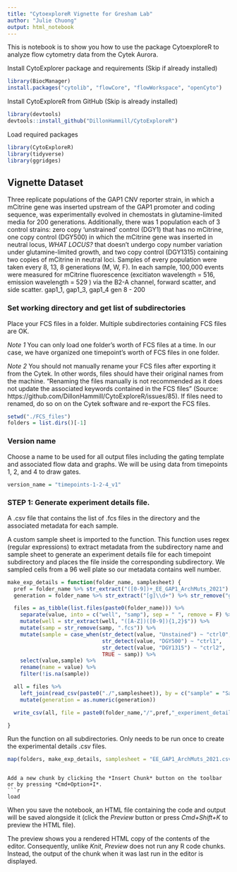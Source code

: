 ```yaml
---
title: "CytoexploreR Vignette for Gresham Lab"
author: "Julie Chuong"
output: html_notebook
---
```


This is notebook is to show you how to use the package CytoexploreR to analyze flow cytometry data from the Cytek Aurora. 

Install CytoExplorer package and requirements (Skip if already installed)
```r
library(BiocManager)
install.packages("cytolib", "flowCore", "flowWorkspace", "openCyto")
```

Install CytoExploreR from GitHub (Skip is already installed)
```r
library(devtools)
devtools::install_github("DillonHammill/CytoExploreR")
```

Load required packages
```r
library(CytoExploreR)
library(tidyverse)
library(ggridges)
```


## Vignette Dataset

Three replicate populations of the GAP1 CNV reporter strain, in which a mCitrine gene was inserted upstream of the GAP1 promoter and coding sequence, was experimentally evolved in chemostats in glutamine-limited media for 200 generations. Additionally, there was 1 population each of 3 control strains: zero copy 'unstrained' control (DGY1) that has no mCitrine, one copy control (DGY500) in which the mCitrine gene was inserted in neutral locus, *WHAT LOCUS?* that doesn't undergo copy number variation under glutamine-limited growth, and two copy control (DGY1315) containing two copies of mCitrine in neutral loci. Samples of every population were taken every 8, 13, 8 generations (M, W, F). In each sample, 100,000 events were measured for mCitrine fluorescence (excitiaton wavelength = 516, emission wavelength = 529 ) via the B2-A channel, forward scatter, and side scatter. 
gap1_1, gap1_3, gap1_4 
gen 8 - 200

### Set working directory and get list of subdirectories
Place your FCS files in a folder. Multiple subdirectories containing FCS files are OK. 

*Note 1* You can only load one folder's worth of FCS files at a time. In our case, we have organized one timepoint's worth of FCS files in one folder. 

*Note 2* You should not manually rename your FCS files after exporting it from the Cytek. In other words, files should have their original names  from the machine. "Renaming the files manually is not recommended as it does not update the associated keywords contained in the FCS files" (Source: https://github.com/DillonHammill/CytoExploreR/issues/85). If files need to renamed, do so on on the Cytek software and re-export the FCS files.  
```r
setwd("./FCS_files")
folders = list.dirs()[-1]
```

### Version name
Choose a name to be used for all output files including the gating template and associated flow data and graphs. We will be using data from timepoints 1, 2, and 4 to draw gates. 
```r
version_name = "timepoints-1-2-4_v1"
```

### STEP 1: Generate experiment details file.
A .csv file that contains the list of .fcs files in the directory and the associated metadata for each sample.

A custom sample sheet is imported to the function. 
This function uses regex (regular expressions) to extract metadata from the subdirectory name and sample sheet to generate an experiment details file for each timepoint subdirectory and places the file inside the corresponding subdirectory. We sampled cells from a 96 well plate so our metadata contains well number. 
```r
make_exp_details = function(folder_name, samplesheet) {
  pref = folder_name %>% str_extract("([0-9])+_EE_GAP1_ArchMuts_2021")
  generation = folder_name %>% str_extract("[g]\\d+") %>% str_remove("g")

  files = as_tibble(list.files(paste0(folder_name))) %>%
    separate(value, into = c("well", "samp"), sep = " ", remove = F) %>%
    mutate(well = str_extract(well, "([A-Z])([0-9]){1,2}$")) %>%
    mutate(samp = str_remove(samp, ".fcs")) %>%
    mutate(sample = case_when(str_detect(value, "Unstained") ~ "ctrl0",
                              str_detect(value, "DGY500") ~ "ctrl1",
                              str_detect(value, "DGY1315") ~ "ctrl2",
                              TRUE ~ samp)) %>%
    select(value,sample) %>%
    rename(name = value) %>%
    filter(!is.na(sample))

  all = files %>%
    left_join(read_csv(paste0("./",samplesheet)), by = c("sample" = "Sample name")) %>%
    mutate(generation = as.numeric(generation))

  write_csv(all, file = paste0(folder_name,"/",pref,"_experiment_details.csv"))

}
```

Run the function on all subdirectories. Only needs to be run once to create the experimental details .csv files. 
```r
map(folders, make_exp_details, samplesheet = "EE_GAP1_ArchMuts_2021.csv") 
```


```

Add a new chunk by clicking the *Insert Chunk* button on the toolbar or by pressing *Cmd+Option+I*.
```r
load
```


When you save the notebook, an HTML file containing the code and output will be saved alongside it (click the *Preview* button or press *Cmd+Shift+K* to preview the HTML file). 

The preview shows you a rendered HTML copy of the contents of the editor. Consequently, unlike *Knit*, *Preview* does not run any R code chunks. Instead, the output of the chunk when it was last run in the editor is displayed.

